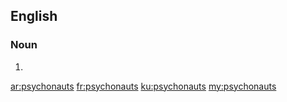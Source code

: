 ==English==

===Noun===
{{head|en|plural}}

# {{plural of|psychonaut|lang=en|nocat=1}}

[[ar:psychonauts]]
[[fr:psychonauts]]
[[ku:psychonauts]]
[[my:psychonauts]]